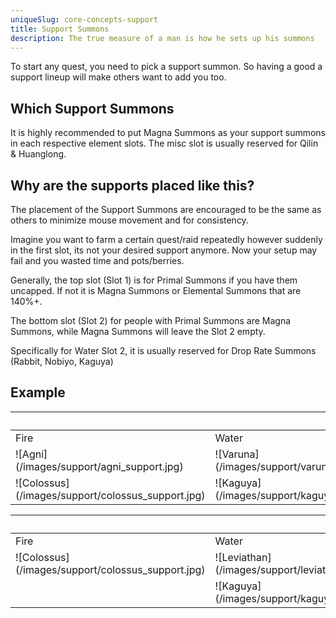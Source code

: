 ```yaml
---
uniqueSlug: core-concepts-support
title: Support Summons
description: The true measure of a man is how he sets up his summons
---
```


To start any quest, you need to pick a support summon.
So having a good a support lineup will make others want to add you too.

## Which Support Summons

It is highly recommended to put Magna Summons as your support summons in each respective element slots.
The misc slot is usually reserved for Qilin & Huanglong.

## Why are the supports placed like this?

The placement of the Support Summons are encouraged to be the same
as others to minimize mouse movement and for consistency.

Imagine you want to farm a certain quest/raid repeatedly however suddenly in the first slot,
its not your desired support anymore. Now your setup may fail and you wasted time and pots/berries.

Generally, the top slot (Slot 1) is for Primal Summons if you have them uncapped.
If not it is Magna Summons or Elemental Summons that are 140%+.

The bottom slot (Slot 2) for people with Primal Summons are Magna Summons,
while Magna Summons will leave the Slot 2 empty.

<Callout type="warning">
    Specifically for Water Slot 2, it is usually reserved
    for Drop Rate Summons (Rabbit, Nobiyo, Kaguya)
</Callout>

## Example

<div className="my-6 w-full overflow-auto">
    <table className="w-full table-fixed text-center">
        <thead>
            <tr className="m-0 border-t p-0 even:bg-muted [&>*]:border [&>*]:px-4 [&>*]:py-2">
                <th
                    colSpan="7"
                    className="font-bold"
                >
                    Player with Primal Support Summons
                </th>
            </tr>
        </thead>
        <tbody>
            <tr className="m-0 border-t p-0 even:bg-muted [&>*]:border [&>*]:px-4 [&>*]:py-2">
                <td>Fire</td>
                <td>Water</td>
                <td>Earth</td>
                <td>Wind</td>
                <td>Light</td>
                <td>Dark</td>
                <td>Misc</td>
            </tr>
            <tr className="m-0 border-t p-0">
                <td>
                    ![Agni](/images/support/agni_support.jpg)
                </td>
                <td>
                    ![Varuna](/images/support/varuna_support.jpg)
                </td>
                <td>
                    ![Titan](/images/support/titan_support.jpg)
                </td>
                <td>
                    ![Zephyrus](/images/support/zephyrus_support.jpg)
                </td>
                <td>
                    ![Zeus](/images/support/zeus_support.jpg)
                </td>
                <td>
                    ![Hades](/images/support/hades_support.jpg)
                </td>
                <td>
                    ![Qilin](/images/support/qilin_support.jpg)
                </td>
            </tr>
            <tr className="m-0 border-t p-0">
                <td>
                    ![Colossus](/images/support/colossus_support.jpg)
                </td>
                <td>
                    ![Kaguya](/images/support/kaguya_support.jpg)
                </td>
                <td>
                    ![Yggdrasil](/images/support/yggdrasil_support.jpg)
                </td>
                <td>
                    ![Tiamat](/images/support/tiamat_support.jpg)
                </td>
                <td>
                    ![Lucifer](/images/support/lucifer_support.jpg)
                </td>
                <td>
                    ![Bahamut](/images/support/bahamut_support.jpg)
                </td>
                <td>
                    ![Huanglong](/images/support/huanglong_support.jpg)
                </td>
            </tr>
        </tbody>
    </table>
</div>

<div className="my-6 w-full overflow-y-auto">
    <table className="w-full table-fixed text-center">
        <thead>
            <tr className="m-0 border-t p-0 even:bg-muted [&>*]:border [&>*]:px-4 [&>*]:py-2">
                <th
                    colSpan="7"
                    className="font-bold"
                >
                    Player with Magna Support Summons
                </th>
            </tr>
        </thead>
        <tbody>
            <tr className="m-0 border-t p-0 even:bg-muted [&>*]:border [&>*]:px-2 [&>*]:py-2 [&>*]:w-20">
                <td>Fire</td>
                <td>Water</td>
                <td>Earth</td>
                <td>Wind</td>
                <td>Light</td>
                <td>Dark</td>
                <td>Misc</td>
            </tr>
            <tr className="m-0 border-t p-0">
                <td>
                    ![Colossus](/images/support/colossus_support.jpg)
                </td>
                <td>
                    ![Leviathan](/images/support/leviathan_support.jpg)
                </td>
                <td>
                    ![Yggdrasil](/images/support/yggdrasil_support.jpg)
                </td>
                <td>
                    ![Tiamat](/images/support/tiamat_support.jpg)
                </td>
                <td>
                    ![Luminiera](/images/support/luminiera_support.jpg)
                </td>
                <td>
                    ![Celeste](/images/support/celeste_support.jpg)
                </td>
                <td>
                    ![Qilin](/images/support/qilin_support.jpg)
                </td>
            </tr>
            <tr className="m-0 border-t p-0">
                <td></td>
                <td>
                    ![Kaguya](/images/support/kaguya_support.jpg)
                </td>
                <td></td>
                <td></td>
                <td></td>
                <td></td>
                <td>
                    ![Huanglong](/images/support/huanglong_support.jpg)
                </td>
            </tr>
        </tbody>
    </table>
</div>

